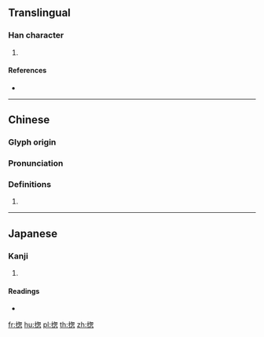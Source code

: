 {{character info/new}}
==Translingual==

===Han character===
{{Han char|rn=64|rad=手|as=09|sn=12|four=|canj=QPKP|ids=⿰扌怱}}

# {{defn|Han|sort=手09}}

====References====
* {{Han ref|kx=0442.020|dkj=12349|dj=0793.040|hdz=31922.050|uh=63D4|ud=25556}}

----

==Chinese==
{{zh-forms|alt=惣}}

===Glyph origin===
{{Han etym}}

===Pronunciation===
{{zh-pron
|m=zǒng,sōng
|mc=y
|oc=y
|cat=
}}

===Definitions===
{{zh-hanzi}}

# {{rfdef|zh}}

----

==Japanese==

===Kanji===
{{ja-kanji|grade=|rs=手09}}

# {{defn|lang=ja|sort=手09}}

====Readings====
* {{ja-readings|on=[[そう]] (sō), [[す]] (su)|kun=[[すべ]] (sube), [[みな]] (mina), [[ひきいる]] (hikiiru), [[すすめる]] (susumeru)}}

[[fr:揔]]
[[hu:揔]]
[[pl:揔]]
[[th:揔]]
[[zh:揔]]
